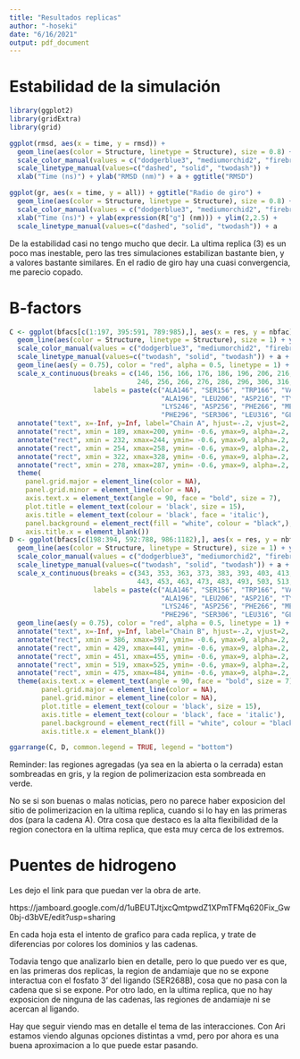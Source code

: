 ```yaml
---
title: "Resultados replicas"
author: "-hoseki"
date: "6/16/2021"
output: pdf_document
---
```


# Estabilidad de la simulación

```r
library(ggplot2)
library(gridExtra)
library(grid)

ggplot(rmsd, aes(x = time, y = rmsd)) + 
  geom_line(aes(color = Structure, linetype = Structure), size = 0.8) + 
  scale_color_manual(values = c("dodgerblue3", "mediumorchid2", "firebrick2")) +
  scale_linetype_manual(values=c("dashed", "solid", "twodash")) +
  xlab("Time (ns)") + ylab("RMSD (nm)") + a + ggtitle("RMSD")
```

```r
ggplot(gr, aes(x = time, y = all)) + ggtitle("Radio de giro") + 
  geom_line(aes(color = Structure, linetype = Structure), size = 0.8) + 
  scale_color_manual(values = c("dodgerblue3", "mediumorchid2", "firebrick2")) +
  xlab("Time (ns)") + ylab(expression(R["g"] (nm))) + ylim(2,2.5) +
  scale_linetype_manual(values=c("dashed", "solid", "twodash")) + a
```

De la estabilidad casi no tengo mucho que decir. La ultima replica (3) es un poco mas inestable, pero las tres simulaciones estabilizan bastante bien, y a valores bastante similares. 
En el radio de giro hay una cuasi convergencia, me parecio copado. 

# B-factors

```r
C <- ggplot(bfacs[c(1:197, 395:591, 789:985),], aes(x = res, y = nbfac)) + ylim(-0.6, 9) + 
  geom_line(aes(color = Structure, linetype = Structure), size = 1) + ylab("Normalized B-factor") + 
  scale_color_manual(values = c("dodgerblue3", "mediumorchid2", "firebrick2")) +
  scale_linetype_manual(values=c("twodash", "solid", "twodash")) + a +
  geom_line(aes(y = 0.75), color = "red", alpha = 0.5, linetype = 1) +
  scale_x_continuous(breaks = c(146, 156, 166, 176, 186, 196, 206, 216, 226, 236, 
                                246, 256, 266, 276, 286, 296, 306, 316, 326, 336),
                     labels = paste(c("ALA146", "SER156", "TRP166", "VAL176", "GLU186", 
                                      "ALA196", "LEU206", "ASP216", "TYR226", "THR236", 
                                      "LYS246", "ASP256", "PHE266", "MET276", "ARG286", 
                                      "PHE296", "SER306", "LEU316", "GLU326", "TRP336"))) +
  annotate("text", x=-Inf, y=Inf, label="Chain A", hjust=-.2, vjust=2, fontface="bold") + 
  annotate("rect", xmin = 189, xmax=200, ymin= -0.6, ymax=9, alpha=.2, fill="grey60") + 
  annotate("rect", xmin = 232, xmax=244, ymin= -0.6, ymax=9, alpha=.2, fill="grey60") +
  annotate("rect", xmin = 254, xmax=258, ymin= -0.6, ymax=9, alpha=.2, fill="grey60") +
  annotate("rect", xmin = 322, xmax=328, ymin= -0.6, ymax=9, alpha=.2, fill="grey60") +
  annotate("rect", xmin = 278, xmax=287, ymin= -0.6, ymax=9, alpha=.2, fill="yellowgreen") +
  theme(
    panel.grid.major = element_line(color = NA), 
    panel.grid.minor = element_line(color = NA),
    axis.text.x = element_text(angle = 90, face = "bold", size = 7),
    plot.title = element_text(colour = 'black', size = 15),
    axis.title = element_text(colour = 'black', face = 'italic'),
    panel.background = element_rect(fill = "white", colour = "black",),
    axis.title.x = element_blank()) 
D <- ggplot(bfacs[c(198:394, 592:788, 986:1182),], aes(x = res, y = nbfac)) + 
  geom_line(aes(color = Structure, linetype = Structure), size = 1) + ylab(" ") + xlab("Residues") + 
  scale_color_manual(values = c("dodgerblue3", "mediumorchid2", "firebrick2")) +
  scale_linetype_manual(values=c("twodash", "solid", "twodash")) + a + ylim(-0.6, 9) +
  scale_x_continuous(breaks = c(343, 353, 363, 373, 383, 393, 403, 413, 423, 433, 
                                443, 453, 463, 473, 483, 493, 503, 513, 523, 533),
                     labels = paste(c("ALA146", "SER156", "TRP166", "VAL176", "GLU186", 
                                      "ALA196", "LEU206", "ASP216", "TYR226", "THR236", 
                                      "LYS246", "ASP256", "PHE266", "MET276", "ARG286", 
                                      "PHE296", "SER306", "LEU316", "GLU326", "TRP336"))) +
  geom_line(aes(y = 0.75), color = "red", alpha = 0.5, linetype = 1) + 
  annotate("text", x=-Inf, y=Inf, label="Chain B", hjust=-.2, vjust=2, fontface="bold") +
  annotate("rect", xmin = 386, xmax=397, ymin= -0.6, ymax=9, alpha=.2, fill="grey60") +
  annotate("rect", xmin = 429, xmax=441, ymin= -0.6, ymax=9, alpha=.2, fill="grey60") +
  annotate("rect", xmin = 451, xmax=455, ymin= -0.6, ymax=9, alpha=.2, fill="grey60") + 
  annotate("rect", xmin = 519, xmax=525, ymin= -0.6, ymax=9, alpha=.2, fill="grey60") +
  annotate("rect", xmin = 475, xmax=484, ymin= -0.6, ymax=9, alpha=.2, fill="yellowgreen") +
  theme(axis.text.x = element_text(angle = 90, face = "bold", size = 7),
        panel.grid.major = element_line(color = NA), 
        panel.grid.minor = element_line(color = NA),
        plot.title = element_text(colour = 'black', size = 15),
        axis.title = element_text(colour = 'black', face = 'italic'),
        panel.background = element_rect(fill = "white", colour = "black",),
        axis.title.x = element_blank()) 

ggarrange(C, D, common.legend = TRUE, legend = "bottom") 
```

Reminder: las regiones agregadas (ya sea en la abierta o la cerrada) estan sombreadas en gris, y la region de polimerizacion esta sombreada en verde. 

No se si son buenas o malas noticias, pero no parece haber exposicion del sitio de polimerizacion en la ultima replica, cuando si lo hay en las primeras dos (para la cadena A). 
Otra cosa que destaco es la alta flexibilidad de la region conectora en la ultima replica, que esta muy cerca de los extremos. 

# Puentes de hidrogeno

Les dejo el link para que puedan ver la obra de arte. 

https://jamboard.google.com/d/1uBEUTJtjxcQmtpwdZ1XPmTFMq620Fix_Gw0bj-d3bVE/edit?usp=sharing

En cada hoja esta el intento de grafico para cada replica, y trate de diferencias por colores los dominios y las cadenas. 

Todavia tengo que analizarlo bien en detalle, pero lo que puedo ver es que, en las primeras dos replicas, la region de andamiaje que no se expone interactua con el fosfato 3' del ligando (SER268B), cosa que no pasa con la cadena que si se expone. Por otro lado, en la ultima replica, que no hay exposicion de ninguna de las cadenas, las regiones de andamiaje ni se acercan al ligando. 

Hay que seguir viendo mas en detalle el tema de las interacciones. Con Ari estamos viendo algunas opciones distintas a vmd, pero por ahora es una buena aproximacion a lo que puede estar pasando. 